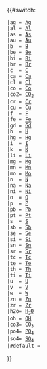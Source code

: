 {{#switch:{{lc:{{{1|}}}}}
 |ag = [[銀|Ag]]
 |al = [[铝|Al]] 
 |as = [[砷|As]]
 |au = [[金|Au]]
 |b  = [[硼|B]]  
 |be = [[铍|Be]]
 |bi = [[铋|Bi]]   
 |br = [[溴|Br]]   
 |c  = [[碳|C]]
 |ca = [[钙|Ca]]
 |cl = [[氯|Cl]]  
 |co = [[钴|Co]]
 |co2= [[二氧化碳|CO<sub>2</sub>]]
 |cr = [[铬|Cr]] 
 |cu = [[铜|Cu]]
 |f  = [[氟|F]]  
 |fe = [[铁|Fe]]  
 |gd = [[钆|Gd]]
 |h  = [[氢|H]]
 |hg = [[汞|Hg]]
 |i  = [[碘|I]]    
 |k  = [[钾|K]]
 |li = [[锂|Li]] 
 |mg = [[镁|Mg]]
 |mn = [[锰|Mn]] 
 |mo = [[钼|Mo]] 
 |n  = [[氮|N]] 
 |na = [[钠|Na]]  
 |ni = [[镍|Ni]]
 |o  = [[氧|O]]    
 |p  = [[磷|P]]
 |pb = [[铅|Pb]]
 |pt = [[铂|Pt]]
 |s  = [[硫|S]]    
 |sb = [[锑|Sb]]    
 |se = [[硒|Se]]  
 |si = [[硅|Si]]
 |sn = [[锡|Sn]]
 |sr = [[锶|Sr]]  
 |tc = [[锝|Tc]]
 |te = [[碲|Te]]
 |th = [[钍|Th]]
 |ti = [[钛|Ti]]
 |u  = [[鈾|U]]
 |v  = [[钒|V]]
 |w  = [[钨|W]]
 |zn = [[锌|Zn]]
 |zr = [[锆|Zr]]
 |h2o= [[水|H<sub>2</sub>O]]
 |oh = [[氢氧根|OH]]
 |co3= [[碳酸根|CO<sub>3</sub>]]
 |po4= [[磷酸鹽|PO<sub>4</sub>]]
 |so4= [[硫酸鹽|SO<sub>4</sub>]]
 |#default = {{{1|}}}
}}